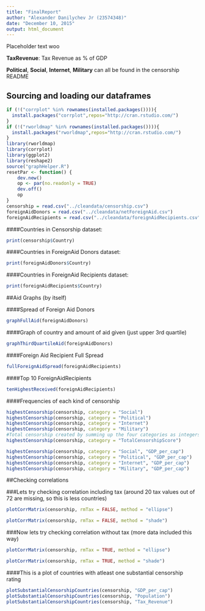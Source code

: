 ```yaml
---
title: "FinalReport"
author: "Alexander Danilychev Jr (23574348)"
date: "December 10, 2015"
output: html_document
---
```


Placeholder text woo

__TaxRevenue__: Tax Revenue as % of GDP

__Political__, __Social__, __Internet__, __Military__ can all be found in the censorship README

## Sourcing and loading our dataframes

```r
if (!("corrplot" %in% rownames(installed.packages()))){
  install.packages("corrplot",repos="http://cran.rstudio.com/")
}
if (!("rworldmap" %in% rownames(installed.packages()))){
  install.packages("rworldmap",repos="http://cran.rstudio.com/")
}
library(rworldmap)
library(corrplot)
library(ggplot2)
library(reshape2)
source("graphHelper.R")
resetPar <- function() {
    dev.new()
    op <- par(no.readonly = TRUE)
    dev.off()
    op
}
censorship = read.csv("../cleandata/censorship.csv")
foreignAidDonors = read.csv("../cleandata/netForeignAid.csv")
foreignAidRecipients = read.csv("../cleandata/foreignAidRecipients.csv")

```

####Countries in Censorship dataset:

```r
print(censorship$Country)
```

####Countries in ForeignAid Donors dataset:

```r
print(foreignAidDonors$Country)
```

####Countries in ForeignAid Recipients dataset:

```r
print(foreignAidRecipients$Country)
```

##Aid Graphs (by itself)

####Spread of Foreign Aid Donors

```r
graphFullAid(foreignAidDonors)
```

####Graph of country and amount of aid given (just upper 3rd quartile)

```r
graphThirdQuartileAid(foreignAidDonors)
```

####Foreign Aid Recipient Full Spread

```r
fullForeignAidSpread(foreignAidRecipients)
```

####Top 10 ForeignAidRecipients
```r
tenHighestReceived(foreignAidRecipients)
```

####Frequencies of each kind of censorship

```r

highestCensorship(censorship, category = "Social")
highestCensorship(censorship, category = "Political")
highestCensorship(censorship, category = "Internet")
highestCensorship(censorship, category = "Military")
#Total censorship created by summing up the four categories as integers 1-4
highestCensorship(censorship, category = "TotalCensorshipScore")
```

```r
highestCensorship(censorship, category = "Social", "GDP_per_cap")
highestCensorship(censorship, category = "Political", "GDP_per_cap")
highestCensorship(censorship, category = "Internet", "GDP_per_cap")
highestCensorship(censorship, category = "Military", "GDP_per_cap")
```

##Checking correlations

###Lets try checking correlation including tax (around 20 tax values out of 72 are missing, so this is less countries)

```r
plotCorrMatrix(censorship, rmTax = FALSE, method = "ellipse")

plotCorrMatrix(censorship, rmTax = FALSE, method = "shade")

```

###Now lets try checking correlation without tax (more data included this way)

```r
plotCorrMatrix(censorship, rmTax = TRUE, method = "ellipse")

plotCorrMatrix(censorship, rmTax = TRUE, method = "shade")

```

####This is a plot of countries with atleast one substantial censorship rating

```r
plotSubstantialCensorshipCountries(censorship, "GDP_per_cap")
plotSubstantialCensorshipCountries(censorship, "Population")
plotSubstantialCensorshipCountries(censorship, "Tax_Revenue")
```
